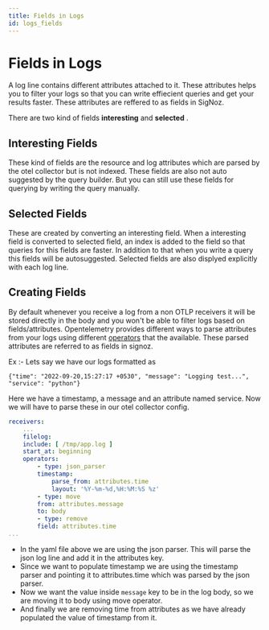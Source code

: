 ```yaml
---
title: Fields in Logs 
id: logs_fields
---
```


# Fields in Logs 
A log line contains different attributes attached to it. These attributes helps you to filter your logs so that you can write effiecient queries and get your results faster. These attributes are reffered to as fields in SigNoz.

There are two kind of fields **interesting** and **selected** .

## Interesting Fields
These kind of fields are the resource and log attributes which are parsed by the otel collector but is not indexed. These fields are also not auto suggested by the query builder. But you can still use these fields for querying by writing the query manually.

## Selected Fields
These are created by converting an interesting field. When a interesting field is converted to selected field, an index is added to the field so that queries for this fields are faster. In addition to that when you write a query this fields will be autosuggested. Selected fields are also displyed explicitly with each log line.


## Creating Fields
By default whenever you receive a log from a non OTLP receivers it will be stored directly in the body and you won't be able to filter logs based on fields/attributes. Opentelemetry provides different ways to parse attributes from your logs using different [operators](./logs.md#operators-for-parsing-and-manipulating-logs) that the available. These parsed attributes are referred to as fields in signoz.

Ex :- 
    Lets say we have our logs formatted as 
    
```
{"time": "2022-09-20,15:27:17 +0530", "message": "Logging test...", "service": "python"}
```

Here we have a timestamp, a message and an attribute named service. Now we will have to parse these in our otel collector config.

```yaml
receivers:
    ...
    filelog:
    include: [ /tmp/app.log ]
    start_at: beginning
    operators:
        - type: json_parser
        timestamp:
            parse_from: attributes.time
            layout: '%Y-%m-%d,%H:%M:%S %z'
        - type: move
        from: attributes.message
        to: body
        - type: remove
        field: attributes.time
...
```

* In the yaml file above we are using the json parser. This will parse the json log line and add it in the attributes key.
* Since we want to populate timestamp we are using the timestamp parser and pointing it to attributes.time which was parsed by the json parser.
* Now we want the value inside `message` key to be in the log body, so we are moving it to body using move operator.
* And finally we are removing time from attributes as we have already populated the value of timestamp from it.